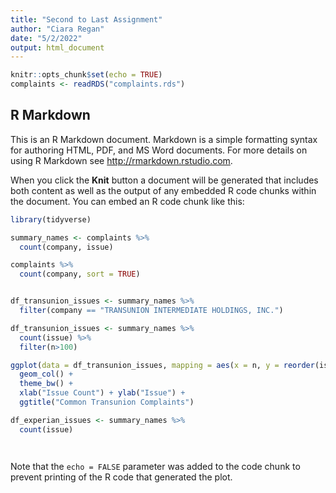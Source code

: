 ```yaml
---
title: "Second to Last Assignment"
author: "Ciara Regan"
date: "5/2/2022"
output: html_document
---
```


```r
knitr::opts_chunk$set(echo = TRUE)
complaints <- readRDS("complaints.rds")
```

## R Markdown

This is an R Markdown document. Markdown is a simple formatting syntax for authoring HTML, PDF, and MS Word documents. For more details on using R Markdown see <http://rmarkdown.rstudio.com>.

When you click the **Knit** button a document will be generated that includes both content as well as the output of any embedded R code chunks within the document. You can embed an R code chunk like this:

```r
library(tidyverse)

summary_names <- complaints %>% 
  count(company, issue)
```


```r
complaints %>% 
  count(company, sort = TRUE) 
```


```r


```


```r


df_transunion_issues <- summary_names %>% 
  filter(company == "TRANSUNION INTERMEDIATE HOLDINGS, INC.")

df_transunion_issues <- summary_names %>% 
  count(issue) %>% 
  filter(n>100)

ggplot(data = df_transunion_issues, mapping = aes(x = n, y = reorder(issue, n))) +
  geom_col() +
  theme_bw() +
  xlab("Issue Count") + ylab("Issue") +
  ggtitle("Common Transunion Complaints")


```



```r
df_experian_issues <- summary_names %>% 
  count(issue) 
```


```r



```

```r

```

Note that the `echo = FALSE` parameter was added to the code chunk to prevent printing of the R code that generated the plot.
